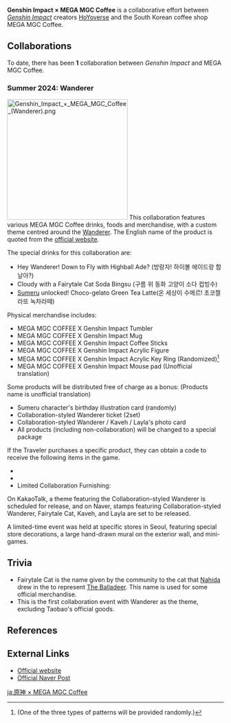 {{CustomTabs
|tab1 = Overview
|tab2 = Gallery
}}
{{Event Infobox
|title = Genshin Impact × MEGA MGC Coffee
|type = Collaboration
|image = Collaboration Genshin Impact x MEGA MGC Coffee.png
|country = South Korea
|start_date = 2024-07-25
|end_date = 2024-08-28
}}
'''Genshin Impact × MEGA MGC Coffee''' is a collaborative effort between ''[[Genshin Impact]]'' creators [[HoYoverse]] and the South Korean coffee shop MEGA MGC Coffee.

==Collaborations==
To date, there has been '''1''' collaboration between ''Genshin Impact'' and MEGA MGC Coffee.

===Summer 2024: Wanderer===
[[File:Genshin Impact × MEGA MGC Coffee (Wanderer).png|280px|right]]
This collaboration features various MEGA MGC Coffee drinks, foods and merchandise, with a custom theme centred around the [[Wanderer]]. The English name of the product is quoted from the [https://mega-mgccoffee.com/menu/ official website].

The special drinks for this collaboration are:
* Hey Wanderer! Down to Fly with Highball Ade? (방랑자! 하이볼 에이드랑 함 날아?)
* Cloudy with a Fairytale Cat Soda Bingsu (구름 위 동화 고양이 소다 컵빙수)
* [[Sumeru]] unlocked! Choco-gelato Green Tea Latte(온 세상이 수메르! 초코젤라또 녹차라떼)

Physical merchandise includes:
* MEGA MGC COFFEE X Genshin Impact Tumbler
* MEGA MGC COFFEE X Genshin Impact Mug
* MEGA MGC COFFEE X Genshin Impact Coffee Sticks
* MEGA MGC COFFEE X Genshin Impact Acrylic Figure
* MEGA MGC COFFEE X Genshin Impact Acrylic Key Ring (Randomized)<ref>(One of the three types of patterns will be provided randomly.)</ref>
* MEGA MGC COFFEE X Genshin Impact Mouse pad (Unofficial translation)

Some products will be distributed free of charge as a bonus:  (Products name is unofficial translation)
* Sumeru character's birthday illustration card (randomly)
* Collaboration-styled Wanderer ticket (2set)
* Collaboration-styled Wanderer / Kaveh / Layla's photo card
* All products (including non-collaboration) will be changed to a special package

If the Traveler purchases a specific product, they can obtain a code to receive the following items in the game.
* {{Item|Primogem|x=30}}
* {{Item|Wings of Delicacies|x=1}}
* Limited Collaboration Furnishing: {{Item|Afternoon Coffee|x=1}}

On KakaoTalk, a theme featuring the Collaboration-styled Wanderer is scheduled for release, and on Naver, stamps featuring Collaboration-styled Wanderer, Fairytale Cat, Kaveh, and Layla are set to be released.

A limited-time event was held at specific stores in Seoul, featuring special store decorations, a large hand-drawn mural on the exterior wall, and mini-games.

==Trivia==
* Fairytale Cat is the name given by the community to the cat that [[Nahida]] drew in the {{Quest|Inversion of Genesis}} to represent [[The Balladeer]]. This name is used for some official merchandise.
* This is the first collaboration event with Wanderer as the theme, excluding Taobao's official goods.

==References==
{{Reflist}}

==External Links==
*[https://act.hoyoverse.com/puzzle/hk4e/pz_J_jFvtsXQz/index.html Official website]
*[https://cafe.naver.com/genshin/5762931 Official Naver Post]

[[ja:原神 × MEGA MGC Coffee]]